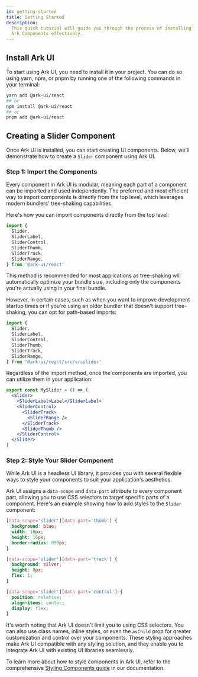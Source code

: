 ```yaml
---
id: getting-started
title: Getting Started
description:
  This quick tutorial will guide you through the process of installing and using
  Ark Components effectively.
---
```


## Install Ark UI

To start using Ark UI, you need to install it in your project. You can do so
using yarn, npm, or pnpm by running one of the following commands in your
terminal:

```bash
yarn add @ark-ui/react
## or
npm install @ark-ui/react
## or
pnpm add @ark-ui/react
```

## Creating a Slider Component

Once Ark UI is installed, you can start creating UI components. Below, we'll
demonstrate how to create a `Slider` component using Ark UI.

### Step 1: Import the Components

Every component in Ark UI is modular, meaning each part of a component can be
imported and used independently. The preferred and most efficient way to import
components is directly from the top level, which leverages modern bundlers'
tree-shaking capabilities.

Here's how you can import components directly from the top level:

```jsx
import {
  Slider,
  SliderLabel,
  SliderControl,
  SliderThumb,
  SliderTrack,
  SliderRange,
} from '@ark-ui/react'
```

This method is recommended for most applications as tree-shaking will
automatically optimize your bundle size, including only the components you're
actually using in your final bundle.

However, in certain cases, such as when you want to improve development startup
times or if you're using an older bundler that doesn't support tree-shaking, you
can opt for path-based imports:

```jsx
import {
  Slider,
  SliderLabel,
  SliderControl,
  SliderThumb,
  SliderTrack,
  SliderRange,
} from '@ark-ui/react/src/srcslider'
```

Regardless of the import method, once the components are imported, you can
utilize them in your application:

```jsx
export const MySlider = () => (
  <Slider>
    <SliderLabel>Label</SliderLabel>
    <SliderControl>
      <SliderTrack>
        <SliderRange />
      </SliderTrack>
      <SliderThumb />
    </SliderControl>
  </Slider>
)
```

### Step 2: Style Your Slider Component

While Ark UI is a headless UI library, it provides you with several flexible
ways to style your components to suit your application's aesthetics.

Ark UI assigns a `data-scope` and `data-part` attribute to every component part,
allowing you to use CSS selectors to target specific parts of a component.
Here's an example showing how to add styles to the `Slider` component:

```css
[data-scope='slider'][data-part='thumb'] {
  background: blue;
  width: 16px;
  height: 16px;
  border-radius: 999px;
}

[data-scope='slider'][data-part='track'] {
  background: silver;
  height: 8px;
  flex: 1;
}

[data-scope='slider'][data-part='control'] {
  position: relative;
  align-items: center;
  display: flex;
}
```

It's worth noting that Ark UI doesn't limit you to using CSS selectors. You can
also use class names, inline styles, or even the `asChild` prop for greater
customization and control over your components. These styling approaches make
Ark UI compatible with any styling solution, and they enable you to integrate
Ark UI with existing UI libraries seamlessly.

To learn more about how to style components in Ark UI, refer to the
comprehensive [Styling Components guide](/docs/overview/styling) in our
documentation.
